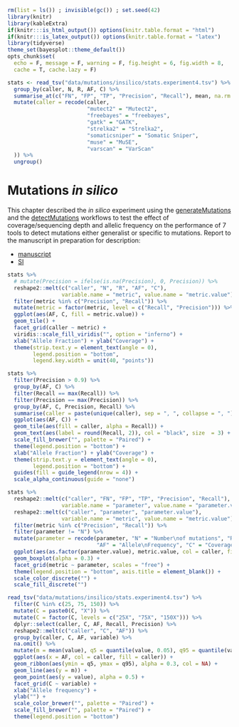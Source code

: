 ```r
rm(list = ls()) ; invisible(gc()) ; set.seed(42)
library(knitr)
library(kableExtra)
if(knitr:::is_html_output()) options(knitr.table.format = "html") 
if(knitr:::is_latex_output()) options(knitr.table.format = "latex") 
library(tidyverse)
theme_set(bayesplot::theme_default())
opts_chunk$set(
  echo = F, message = F, warning = F, fig.height = 6, fig.width = 8,
  cache = T, cache.lazy = F)
```

```r
stats <- read_tsv("data/mutations/insilico/stats.experiment4.tsv") %>% 
  group_by(caller, N, R, AF, C) %>% 
  summarise_at(c("FN", "FP", "TP", "Precision", "Recall"), mean, na.rm = T) %>% 
  mutate(caller = recode(caller,    
                         "mutect2" = "Mutect2", 
                         "freebayes" = "freebayes", 
                         "gatk" = "GATK", 
                         "strelka2" = "Strelka2", 
                         "somaticsniper" = "Somatic Sniper", 
                         "muse" = "MuSE",
                         "varscan" = "VarScan"
  )) %>% 
  ungroup()
```
# Mutations *in silico*

This chapter described the *in silico* experiment using the [generateMutations](https://github.com/sylvainschmitt/generateMutations) and the [detectMutations](https://github.com/sylvainschmitt/detectMutations) workflows to test the effect of coverage/sequencing depth and allelic frequency on the performance of 7 tools to detect mutations either generalist or specific to mutations. Report to the manuscript in preparation for description:

* [manuscript](https://drive.google.com/file/d/1wKsOdGNDb1m1tBbbdIJYAinK1Ekrbs6p/view?usp=sharing)
* [SI](https://drive.google.com/file/d/13GgYO3wpa1iEgP-iwz11W6GGxBKLDFEe/view?usp=sharing)

```r
stats %>% 
  # mutate(Precision = ifelse(is.na(Precision), 0, Precision)) %>% 
  reshape2::melt(c("caller", "N", "R", "AF", "C"),
                 variable.name = "metric", value.name = "metric.value") %>% 
  filter(metric %in% c("Precision", "Recall")) %>% 
  mutate(metric = factor(metric, level = c("Recall", "Precision"))) %>% 
  ggplot(aes(AF, C, fill = metric.value)) +
  geom_tile() +
  facet_grid(caller ~ metric) +
  viridis::scale_fill_viridis("", option = "inferno") +
  xlab("Allele Fraction") + ylab("Coverage") +
  theme(strip.text.y = element_text(angle = 0),
        legend.position = "bottom",
        legend.key.width = unit(40, "points"))
```

```r
stats %>%
  filter(Precision > 0.9) %>% 
  group_by(AF, C) %>% 
  filter(Recall == max(Recall)) %>% 
  filter(Precision == max(Precision)) %>% 
  group_by(AF, C, Precision, Recall) %>% 
  summarise(caller = paste(unique(caller), sep = ", ", collapse = ", ")) %>% 
  ggplot(aes(AF, C)) +
  geom_tile(aes(fill = caller, alpha = Recall)) +
  geom_text(aes(label = round(Recall, 2)), col = "black", size	= 3) +
  scale_fill_brewer("", palette = "Paired") +
  theme(legend.position = "bottom") +
  xlab("Allele Fraction") + ylab("Coverage") +
  theme(strip.text.y = element_text(angle = 0),
        legend.position = "bottom") +
  guides(fill = guide_legend(nrow = 4)) +
  scale_alpha_continuous(guide = "none")
```

```r
stats %>% 
  reshape2::melt(c("caller", "FN", "FP", "TP", "Precision", "Recall"),
                 variable.name = "parameter", value.name = "parameter.value") %>% 
  reshape2::melt(c("caller", "parameter", "parameter.value"),
                 variable.name = "metric", value.name = "metric.value") %>% 
  filter(metric %in% c("Precision", "Recall")) %>% 
  filter(parameter != "N") %>% 
  mutate(parameter = recode(parameter, "N" = "Number\nof mutations", "R" = "Transition\nTransversion Ratio",
                            "AF" = "Allele\nFrequency", "C" = "Coverage")) %>% 
  ggplot(aes(as.factor(parameter.value), metric.value, col = caller, fill = caller)) +
  geom_boxplot(alpha = 0.3) +
  facet_grid(metric ~ parameter, scales = "free") +
  theme(legend.position = "bottom", axis.title = element_blank()) +
  scale_color_discrete("") +
  scale_fill_discrete("")
```

```r
read_tsv("data/mutations/insilico/stats.experiment4.tsv") %>% 
  filter(C %in% c(25, 75, 150)) %>% 
  mutate(C = paste0(C, "X")) %>% 
  mutate(C = factor(C, levels = c("25X", "75X", "150X"))) %>% 
  dplyr::select(caller, C, AF, Recall, Precision) %>% 
  reshape2::melt(c("caller", "C", "AF")) %>% 
  group_by(caller, C, AF, variable) %>% 
  na.omit() %>% 
  mutate(m = mean(value), q5 = quantile(value, 0.05), q95 = quantile(value, 0.95)) %>% 
  ggplot(aes(x = AF, col = caller, fill = caller)) +
  geom_ribbon(aes(ymin = q5, ymax = q95), alpha = 0.3, col = NA) +
  geom_line(aes(y = m)) +
  geom_point(aes(y = value), alpha = 0.5) +
  facet_grid(C ~ variable) +
  xlab("Allele frequency") +
  ylab("") +
  scale_color_brewer("", palette = "Paired") +
  scale_fill_brewer("", palette = "Paired") +
  theme(legend.position = "bottom")
```
